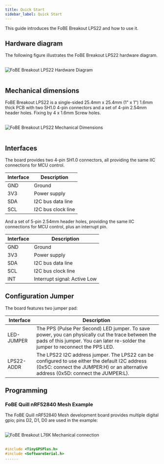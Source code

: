 ```yaml
---
title: Quick Start
sidebar_label: Quick Start
---
```


This guide introduces the FoBE Breakout LPS22 and how to use it.

## Hardware diagram

The following figure illustrates the FoBE Breakout LPS22 hardware diagram.

<br/>
<div style={{ textAlign: 'center' }}>
  <img src="/img/products/f2201-1a.digram.png" alt="FoBE Breakout LPS22 Hardware Diagram" style={{ width: '80%', height: 'auto' }} />
</div>
<br/>

## Mechanical dimensions

FoBE Breakout LPS22 is a single-sided 25.4mm x 25.4mm (1" x 1") 1.6mm thick PCB with two SH1.0 4-pin connectors and a set of 4-pin 2.54mm header holes. Fixing by 4 x 1.6mm Screw holes.

<br/>
<div style={{ textAlign: 'center' }}>
  <img src="/img/products/f2201-1a.dimensions.png" alt="FoBE Breakout LPS22 Mechanical Dimensions" style={{ width: '80%', height: 'auto' }} />
</div>
<br/>

## Interfaces

The board provides two 4-pin SH1.0 connectors, all providing the same IIC connections for MCU control.

  |Interface                           |Description |
  |-------------------------------|---------|
  |GND  |Ground       |
  |3V3 |Power supply       |
  |SDA |I2C bus data line       |
  |SCL |I2C bus clock line       |

And a set of 5-pin 2.54mm header holes, providing the same IIC connections for MCU control, plus an interrupt pin.

  |Interface                           |Description |
  |-------------------------------|---------|
  |GND  |Ground       |
  |3V3 |Power supply       |
  |SDA |I2C bus data line       |
  |SCL |I2C bus clock line       |
  |INT |Interrupt signal: Active Low      |

## Configuration Jumper

The board features two jumper pad:

|Interface                           |Description |
|-------------------------------|---------|
|LED-JUMPER |The PPS (Pulse Per Second) LED jumper. To save power, you can physically cut the trace between the pads of this jumper. You can later re-solder the jumper to reconnect the PPS LED. |
|LPS22-ADDR| The LPS22 I2C address jumper. The LPS22 can be configured to use either the default I2C address (0x5C: connect the JUMPER:H) or an alternative address (0x5D: connect the JUMPER:L). |

## Programming

### FoBE Quill nRF52840 Mesh Example
The FoBE Quill nRF52840 Mesh development board provides multiple digital gpio; pins D2, D1, D0 are used in the example:

<br/>
<div style={{ textAlign: 'center' }}>
  <img src="/img/products/f2201-1a.connection.png" alt="FoBE Breakout L76K Mechanical connection" style={{ width: '80%', height: 'auto' }} />
</div>
<br/>

```C++
#include <TinyGPSPlus.h>
#include <SoftwareSerial.h>
......
```